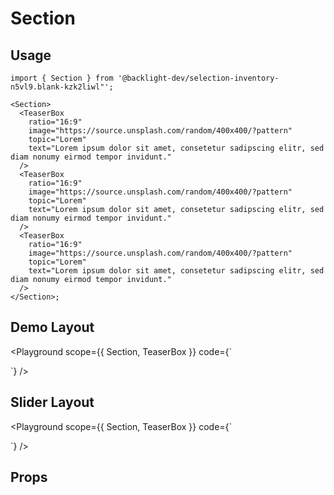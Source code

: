 
# Section

<Description of={Section} />

## Usage

```tsx
import { Section } from '@backlight-dev/selection-inventory-n5vl9.blank-kzk2liwl"';

<Section>
  <TeaserBox
    ratio="16:9"
    image="https://source.unsplash.com/random/400x400/?pattern"
    topic="Lorem"
    text="Lorem ipsum dolor sit amet, consetetur sadipscing elitr, sed diam nonumy eirmod tempor invidunt."
  />
  <TeaserBox
    ratio="16:9"
    image="https://source.unsplash.com/random/400x400/?pattern"
    topic="Lorem"
    text="Lorem ipsum dolor sit amet, consetetur sadipscing elitr, sed diam nonumy eirmod tempor invidunt."
  />
  <TeaserBox
    ratio="16:9"
    image="https://source.unsplash.com/random/400x400/?pattern"
    topic="Lorem"
    text="Lorem ipsum dolor sit amet, consetetur sadipscing elitr, sed diam nonumy eirmod tempor invidunt."
  />
</Section>;
```

## Demo Layout

<Playground
  scope={{ Section, TeaserBox }}
  code={`
<Section>
  <TeaserBox ratio="16:9" image="https://source.unsplash.com/random/400x400/?pattern" topic="Teaser topic" text="**Teaser text**: Lorem ipsum dolor sit amet, consetetur sadipscing elitr, sed diam nonumy eirmod tempor invidunt." />
  <TeaserBox ratio="16:9" image="https://source.unsplash.com/random/400x400/?pattern" topic="Teaser topic" text="**Teaser text**: Lorem ipsum dolor sit amet, consetetur sadipscing elitr, sed diam nonumy eirmod tempor invidunt." />
  <TeaserBox ratio="16:9" image="https://source.unsplash.com/random/400x400/?pattern" topic="Teaser topic" text="**Teaser text**: Lorem ipsum dolor sit amet, consetetur sadipscing elitr, sed diam nonumy eirmod tempor invidunt." />
</Section>
  `}
/>

## Slider Layout

<Playground
  scope={{ Section, TeaserBox }}
  code={`
<Section mode="slider">
  <TeaserBox darkStyle image="https://source.unsplash.com/random/400x400/?pattern" topic="Teaser topic" text="**Teaser text**: Lorem ipsum dolor sit amet, consetetur sadipscing elitr, sed diam nonumy eirmod tempor invidunt." />
  <TeaserBox darkStyle image="https://source.unsplash.com/random/400x400/?pattern" topic="Teaser topic" text="**Teaser text**: Lorem ipsum dolor sit amet, consetetur sadipscing elitr, sed diam nonumy eirmod tempor invidunt." />
  <TeaserBox darkStyle image="https://source.unsplash.com/random/400x400/?pattern" topic="Teaser topic" text="**Teaser text**: Lorem ipsum dolor sit amet, consetetur sadipscing elitr, sed diam nonumy eirmod tempor invidunt." />
</Section>
  `}
/>

## Props

<Props of={Section} />
